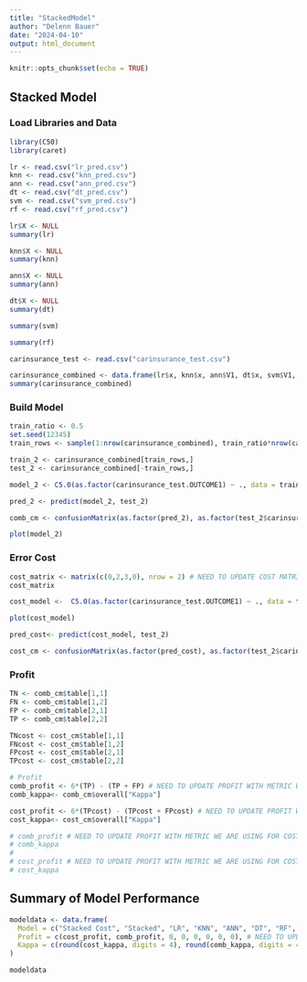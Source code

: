 ---
title: "StackedModel"
author: "Delenn Bauer"
date: "2024-04-10"
output: html_document
---

```{r setup, include=FALSE}
knitr::opts_chunk$set(echo = TRUE)
```

## Stacked Model

### Load Libraries and Data
```{r}
library(C50)
library(caret)

lr <- read.csv("lr_pred.csv")
knn <- read.csv("knn_pred.csv")
ann <- read.csv("ann_pred.csv")
dt <- read.csv("dt_pred.csv")
svm <- read.csv("svm_pred.csv")
rf <- read.csv("rf_pred.csv")

lr$X <- NULL
summary(lr)

knn$X <- NULL
summary(knn)

ann$X <- NULL
summary(ann)

dt$X <- NULL
summary(dt)

summary(svm)

summary(rf)

carinsurance_test <- read.csv("carinsurance_test.csv")

carinsurance_combined <- data.frame(lr$x, knn$x, ann$V1, dt$x, svm$V1, rf$x, carinsurance_test$OUTCOME1)
summary(carinsurance_combined)

```

### Build Model

```{r, cache=TRUE}
train_ratio <- 0.5
set.seed(12345)
train_rows <- sample(1:nrow(carinsurance_combined), train_ratio*nrow(carinsurance_combined))

train_2 <- carinsurance_combined[train_rows,]
test_2 <- carinsurance_combined[-train_rows,]

model_2 <- C5.0(as.factor(carinsurance_test.OUTCOME1) ~ ., data = train_2)

pred_2 <- predict(model_2, test_2)

comb_cm <- confusionMatrix(as.factor(pred_2), as.factor(test_2$carinsurance_test.OUTCOME1), positive = "1")

plot(model_2)
```

### Error Cost
```{r, cache=TRUE}
cost_matrix <- matrix(c(0,2,3,0), nrow = 2) # NEED TO UPDATE COST MATRIX
cost_matrix

cost_model <-  C5.0(as.factor(carinsurance_test.OUTCOME1) ~ ., data = train_2, costs = cost_matrix)

plot(cost_model)

pred_cost<- predict(cost_model, test_2)

cost_cm <- confusionMatrix(as.factor(pred_cost), as.factor(test_2$carinsurance_test.OUTCOME1), positive = "1")
```

### Profit
```{r}
TN <- comb_cm$table[1,1]
FN <- comb_cm$table[1,2]
FP <- comb_cm$table[2,1]
TP <- comb_cm$table[2,2]

TNcost <- cost_cm$table[1,1]
FNcost <- cost_cm$table[1,2]
FPcost <- cost_cm$table[2,1]
TPcost <- cost_cm$table[2,2]

# Profit
comb_profit <- 6*(TP) - (TP + FP) # NEED TO UPDATE PROFIT WITH METRIC WE ARE USING FOR COST MATRIX
comb_kappa<- comb_cm$overall["Kappa"]

cost_profit <- 6*(TPcost) - (TPcost + FPcost) # NEED TO UPDATE PROFIT WITH METRIC WE ARE USING FOR COST MATRIX
cost_kappa<- cost_cm$overall["Kappa"]

# comb_profit # NEED TO UPDATE PROFIT WITH METRIC WE ARE USING FOR COST MATRIX
# comb_kappa
# 
# cost_profit # NEED TO UPDATE PROFIT WITH METRIC WE ARE USING FOR COST MATRIX
# cost_kappa
```

## Summary of Model Performance
```{r}
modeldata <- data.frame(
  Model = c("Stacked Cost", "Stacked", "LR", "KNN", "ANN", "DT", "RF", "SVM"),
  Profit = c(cost_profit, comb_profit, 0, 0, 0, 0, 0, 0), # NEED TO UPDATE VALUES
  Kappa = c(round(cost_kappa, digits = 4), round(comb_kappa, digits = 4), 0.6392, 0.5322, 0.6529, 0.6529, 0.6368, 0.5958) # NEED TO UPDATE VALUES
)

modeldata
```